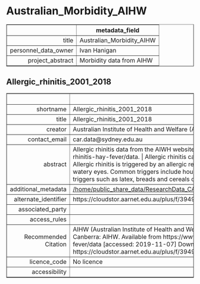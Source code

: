 Australian_Morbidity_AIHW
===
<!-- html table generated in R 3.6.0 by xtable 1.8-4 package -->
<!-- Fri May 22 19:14:24 2020 -->
<table border=1>
<tr> <th>  </th> <th> metadata_field </th>  </tr>
  <tr> <td align="right"> title </td> <td> Australian_Morbidity_AIHW </td> </tr>
  <tr> <td align="right"> personnel_data_owner </td> <td> Ivan Hanigan </td> </tr>
  <tr> <td align="right"> project_abstract </td> <td> Morbidity data from AIHW </td> </tr>
   </table>



Allergic_rhinitis_2001_2018
---
<!-- html table generated in R 3.6.0 by xtable 1.8-4 package -->
<!-- Fri May 22 19:14:25 2020 -->
<table border=1>
<tr> <th>  </th> <th> metadata_field </th>  </tr>
  <tr> <td align="right"> shortname </td> <td> Allergic_rhinitis_2001_2018 </td> </tr>
  <tr> <td align="right"> title </td> <td> Allergic_rhinitis_2001_2018 </td> </tr>
  <tr> <td align="right"> creator </td> <td> Australian Institute of Health and Welfare (AIWH) </td> </tr>
  <tr> <td align="right"> contact_email </td> <td> car.data@sydney.edu.au </td> </tr>
  <tr> <td align="right"> abstract </td> <td> Allergic rhinitis data from the AIWH website https://www.aihw.gov.au/reports/chronic-respiratory-conditions/allergic-rhinitis-hay-fever/data. 	 | Allergic rhinitis can occur seasonally (commonly referred to as 'hay fever') or throughout the year. Allergic rhinitis is triggered by an allergic reaction. The symptoms may include a runny or blocked nose and/or sneezing and watery eyes. Common triggers include house dust, animal fur, pollens, fungal spores, air pollutants and occupational triggers such as latex, breads and cereals or small animals. </td> </tr>
  <tr> <td align="right"> additional_metadata </td> <td> <a href = "/home/public_share_data/ResearchData_CAR/Environment_General/Australian_Morbidity_AIHW/Allergic_rhinitis_2001_2018" target = "_blank">/home/public_share_data/ResearchData_CAR/Environment_General/Australian_Morbidity_AIHW/Allergic_rhinitis_2001_2018</a> </td> </tr>
  <tr> <td align="right"> alternate_identifier </td> <td> https://cloudstor.aarnet.edu.au/plus/f/3949399265 </td> </tr>
  <tr> <td align="right"> associated_party </td> <td>  </td> </tr>
  <tr> <td align="right"> access_rules </td> <td>  </td> </tr>
  <tr> <td align="right"> Recommended Citation </td> <td> AIHW (Australian Institute of Health and Welfare) 2019. Data tables: Allergic rhinitis, 2001â€“2019. Cat. no: PHE 257. Canberra: AIHW. Available from https://www.aihw.gov.au/reports/chronic-respiratory-conditions/allergic-rhinitis-hay-fever/data [accessed: 2019-11-07] Downloaded from the Centre for Air pollution, energy and health Research, https://cloudstor.aarnet.edu.au/plus/f/3949399265 </td> </tr>
  <tr> <td align="right"> licence_code </td> <td> No licence </td> </tr>
  <tr> <td align="right"> accessibility </td> <td>  </td> </tr>
   </table>


